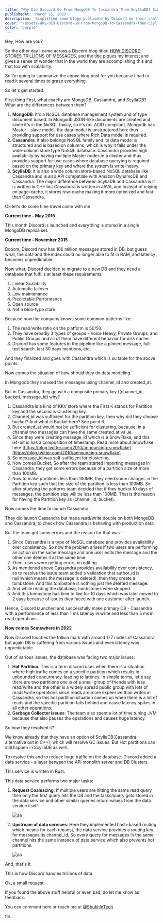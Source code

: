 ```yaml
---
title: 'Why Did Discord Go From MongoDB To Cassandra Then ScyllaDB? Simplified!'
publishedAt: 'March 15, 2023'
description: 'Simplified some blogs publisehd by Discord on their challenges and learning while implementing and chaing the database for their product based on the data.'
cover: '/assets/Why-Did-Discord-Go-From-MongoDB-To-Cassandra-Then-ScyllaDB-Simplified/cover.png'
color: 'purple'
---
```


Hey, How are you?

So the other day I came across a Discord blog titled [HOW DISCORD STORES TRILLIONS OF MESSAGES](https://discord.com/blog/how-discord-stores-trillions-of-messages), and the title piques my interest and gives a sense of wonder that in the world they are accomplishing this and that too with scalability.

So I'm going to summarize the above blog post for you because I had to read it several times to grasp everything.

So let's get started.

First thing First, what exactly are MongoDB, Cassandra, and ScyllaDB? What are the differences between them?

1. **MongoDB**: It's a NoSQL database management system and of type document based. In Mongodb JSON-like documents are created and since it's in the NoSQL family, so it's not ACID compliant. Mongodb has Master - slave model, the data model is unstructured here thus providing support for use cases where Rich Data model is required.
2. **Cassandra**: it also belongs NoSQL family and its data model is structured and is based on columns, which is why it falls under the wide-column store type NoSQL database. Cassandra provides high availability by having multiple Master nodes in a cluster and thus provides support for use cases where database querying is required based on the primary key and where the system is write-heavy.
3. **ScyllaDB**: it is also a wide column store-based NoSQL database like Cassandra and is also API compatible with Amazon DynamoDB and Cassandra. The major difference between ScyllaDB and Cassandra is it is written in C++ but Cassandra is written in JAVA, and instead of relying on page-cache, it stores row-cache making it more optimized and fast than Cassandra.

Ok let's do some time travel come with me

**Current time - May 2015**

This month Discord is launched and everything is stored in a single MongoDB replica set.

**Current time - November 2015**

Booom, Discord now has 100 million messages stored in DB, but guess what, the data and the index could no longer able to fit in RAM, and latency becomes unpredictable.

Now what, Discord decided to migrate to a new DB and they need a database that fulfills at least these requirements:

1. Linear Scalability
2. Automatic failover
3. Low maintenance
4. Predictable Performance
5. Open source
6. Not a blob-type store

Because now the company knows some common patterns like:

1. The read/write ratio on the platform is 50/50.
2. They have broadly 3 types of groups - Voice Heavy, Private Groups, and Public Groups and all of them have different behavior for disk cache.
3. Discord has some features in the pipeline like a pinned message, full-text search, last 30 days mentions, etc.

And they finalized and goes with Cassandra which is suitable for the above points.

Now comes the situation of how should they do data modeling.

In Mongodb they indexed the messages using channel_id and created_at.

But in Cassandra, they go with a composite primary key ((channel_id, bucket), message_id) why?

1. Cassandra is a kind of KKV store where the First K stands for Partition key and the second is Clustering key.
2. Channel_id was sufficient for the partition key, then why did they choose bucket? And what is Bucket here? See point 6.
3. But created_at would not be sufficient for clustering, because, in a channel two messages can have the same created_at value.
4. Since they were creating message_id which is a SnowFlake, and this 64-bit id has a composition of timestamp. Read more about Snowflake here [https://blog.twitter.com/2010/announcing-snowflake](https://blog.twitter.com/2010/announcing-snowflake)
5. So message_id was self-sufficient for clustering.
6. Now comes Bucket, So after the team started importing messages in Cassandra, they got some errors because of a partition size of more than 100MB.
7. Now to make partitions less than 100MB, they need some changes in the Partition key such that the size of the partition is less than 100MB. So after studying the patterns team decided that if they bucket 10 days of messages, the partition size will be less than 100MB. That is the reason for having the Partition key as (channel_id, bucket).

Now comes the time to launch Cassandra.

They did launch Cassandra but made read/write double on both MongoDB and Cassandra, to check how Cassandra is behaving with production data.

But the team got some errors and the reason for that was -

1. Since Cassandra is a type of NoSQL database and provides availability over consistency. So now the problem arises if two users are performing an action on the same message and one user edits the message and the other one deletes it at the same time.
2. Then, users were getting errors on editing.
3. As mentioned above Cassandra provides availability over consistency, so to resolve the issue team added a validation that author_id is null(which means the message is deleted), then they create a tombstone. And this tombstone is nothing just the deleted message.
4. And while reading the database, tombstones were skipped.
5. And this tombstone has time to live for 10 days which was later moved to 2 days because of issues they faced with one customer after launch.

Hence, Discord launched and successfully make primary DB - Cassandra with a performance of less than 1 ms latency in write and less than 5 ms in read operations.

**Now comes Somewhere in 2022**

Now Discord touches the trillion mark with around 177 nodes of Cassandra but again DB is suffering from various issues and even latency was unpredictable.

Out of various issues, the database was facing two major issues:

1. **Hot Partition**: This is a term discord uses when there is a situation where high traffic comes on a specific partition which results in unbounded concurrency, leading to latency. In simple terms, let's say there are two partitions one is of a small group of friends with less read/write and the other is a widely spread public group with lots of reads/write operations since reads are more expensive than writes in Cassandra, so this hot partition situation comes up when there is a lot of reads and the specific partition falls behind and cause latency spikes in all other operations.
2. **Garbage Collector issues**: The team also spent a lot of time tuning JVM because that also pauses the operations and causes huge latency.

So how they resolved it?

We know already that they have an option of ScyllaDB(Cassandra alternative but in C++), which will resolve GC issues. But Hot partitions can still happen in ScyllaDB as well.

To resolve this and to reduce huge traffic on the database. Discord added a data service - a layer between the API monolith server and DB Clusters.

This service is written in Rust.

This data service performs two major tasks:

1. **Request Coalescing**: If multiple users are hitting the same read query then only the first query hits the DB and the tasks/query gets stored in the data service and other similar queries return values from the data service itself.

   <Image
   	alt='aa'
   	src='https://cdn.hashnode.com/res/hashnode/image/upload/v1678818194645/5a767757-fd2f-4fc5-8cca-e2c2ebcdbe9f.png'
   />

2. **Upstream of data services**: Here they implemented hash-based routing which means for each request, the data service provides a routing key. for messages its channel_id, So every query for messages in the same channel hits the same instance of data service which also prevents hot partitions.

   <Image
   	alt='aa'
   	src='https://cdn.hashnode.com/res/hashnode/image/upload/v1678818216702/93e8d044-585e-4b04-8178-5a7549d7b3d8.png'
   />

And, that's it.

This is how Discord handles trillions of data.

Ok, a small request.

if you found the above stuff helpful or even bad, do let me know as feedback.

You can comment here or reach me at [@ShubhInTech](https://twitter.com/ShubhInTech)

fin.
